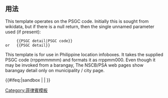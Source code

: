 {{Documentation subpage}}
{{Uses Wikidata|P988}}
<!-- Please place categories where indicated at the bottom of this page and interwikis at Wikidata (see [[Wikipedia:Wikidata]]) -->
== 用法 ==

This template operates on the PSGC code.  Initially this is sought from wikidata, but if there is a null return, then the single unnamed parameter used (if present):

<pre>     {{PSGC detail|PSGC code}}
or   {{PSGC detail}}

</pre>

This template is for use in Philippine location infoboxes. It takes the supplied PSGC code (rrppmmmmm) and formats it as rrppmm000.  Even though it may be invoked from a barangay, The NSCB/PSA web pages show barangay detail only on municipality / city page.


<includeonly>{{#ifeq:{{SUBPAGENAME}}|sandbox | |
<!-- Categories below this line, please; interwikis at Wikidata -->
[[Category:菲律賓模板]]
}}</includeonly>
